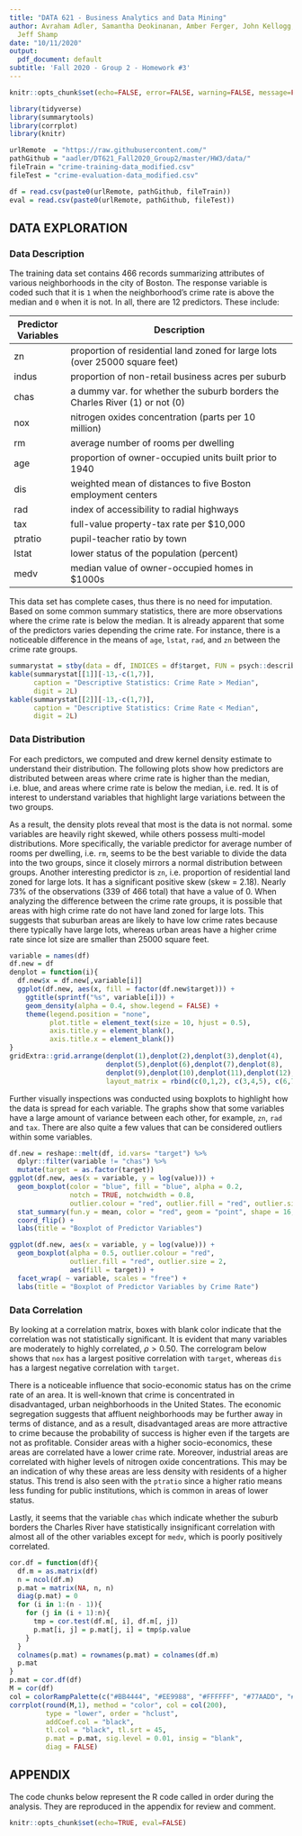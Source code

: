 ---
title: "DATA 621 - Business Analytics and Data Mining"
author: Avraham Adler, Samantha Deokinanan, Amber Ferger, John Kellogg, Bryan Persaud,
  Jeff Shamp
date: "10/11/2020"
output:
  pdf_document: default
subtitle: 'Fall 2020 - Group 2 - Homework #3'
---

```{r setup, include=FALSE}
knitr::opts_chunk$set(echo=FALSE, error=FALSE, warning=FALSE, message=FALSE)
```

```{r loadData, include=FALSE}
library(tidyverse)
library(summarytools)
library(corrplot)
library(knitr)

urlRemote  = "https://raw.githubusercontent.com/"
pathGithub = "aadler/DT621_Fall2020_Group2/master/HW3/data/"
fileTrain = "crime-training-data_modified.csv"
fileTest = "crime-evaluation-data_modified.csv"

df = read.csv(paste0(urlRemote, pathGithub, fileTrain))
eval = read.csv(paste0(urlRemote, pathGithub, fileTest))
```


## DATA EXPLORATION
### Data Description

The training data set contains 466 records summarizing attributes of various neighborhoods in the city of Boston. The response variable is coded such that it is `1` when the neighborhood’s crime rate is above the median and `0` when it is not. In all, there are 12 predictors. These include:

Predictor Variables|Description   
-|----
zn | proportion of residential land zoned for large lots (over 25000 square feet) 
indus | proportion of non-retail business acres per suburb  
chas | a dummy var. for whether the suburb borders the Charles River (1) or not (0)
nox | nitrogen oxides concentration (parts per 10 million) 
rm | average number of rooms per dwelling   
age | proportion of owner-occupied units built prior to 1940   
dis | weighted mean of distances to five Boston employment centers  
rad | index of accessibility to radial highways   
tax | full-value property-tax rate per $10,000 
ptratio | pupil-teacher ratio by town 
lstat | lower status of the population (percent) 
medv | median value of owner-occupied homes in $1000s 

This data set has complete cases, thus there is no need for imputation. Based on some common summary statistics, there are more observations where the crime rate is below the median. It is already apparent that some of the predictors varies depending the crime rate. For instance, there is a noticeable difference in the means of `age`, `lstat`, `rad`, and `zn` between the crime rate groups. 

```{r sumstat}
summarystat = stby(data = df, INDICES = df$target, FUN = psych::describe)
kable(summarystat[[1]][-13,-c(1,7)], 
      caption = "Descriptive Statistics: Crime Rate > Median", 
      digit = 2L)
kable(summarystat[[2]][-13,-c(1,7)], 
      caption = "Descriptive Statistics: Crime Rate < Median", 
      digit = 2L)
```

### Data Distribution

For each predictors, we computed and drew kernel density estimate to understand their distribution. The following plots show how predictors are distributed between areas where crime rate is higher than the median, i.e. blue, and areas where crime rate is below the median, i.e. red. It is of interest to understand variables that highlight large variations between the two groups. 

As a result, the density plots reveal that most is the data is not normal. some variables are heavily right skewed, while others possess multi-model distributions. More specifically, the variable predictor for average number of rooms per dwelling, i.e. `rm`, seems to be the best variable to divide the data into the two groups, since it closely mirrors a normal distribution between groups. Another interesting predictor is `zn`, i.e. proportion of residential land zoned for large lots. It has a significant positive skew (skew = 2.18). Nearly 73% of the observations (339 of 466 total) that have a value of 0. When analyzing the difference between the crime rate groups, it is possible that areas with high crime rate do not have land zoned for large lots. This suggests that suburban areas are likely to have low crime rates because there typically have large lots, whereas urban areas have a higher crime rate since lot size are smaller than 25000 square feet.

```{r density}
variable = names(df)
df.new = df
denplot = function(i){
  df.new$x = df.new[,variable[i]]
  ggplot(df.new, aes(x, fill = factor(df.new$target))) + 
    ggtitle(sprintf("%s", variable[i])) + 
    geom_density(alpha = 0.4, show.legend = FALSE) + 
    theme(legend.position = "none",
          plot.title = element_text(size = 10, hjust = 0.5),
          axis.title.y = element_blank(),
          axis.title.x = element_blank())
}
gridExtra::grid.arrange(denplot(1),denplot(2),denplot(3),denplot(4),
                        denplot(5),denplot(6),denplot(7),denplot(8),
                        denplot(9),denplot(10),denplot(11),denplot(12),
                        layout_matrix = rbind(c(0,1,2), c(3,4,5), c(6,7,8), c(9,10,11)))
```

Further visually inspections was conducted using boxplots to highlight how the data is spread for each variable. The graphs show that some variables have a large amount of variance between each other, for example, `zn`, `rad` and `tax`. There are also quite a few values that can be considered outliers within some variables.

```{r boxplot}
df.new = reshape::melt(df, id.vars= "target") %>%
  dplyr::filter(variable != "chas") %>%
  mutate(target = as.factor(target))
ggplot(df.new, aes(x = variable, y = log(value))) + 
  geom_boxplot(color = "blue", fill = "blue", alpha = 0.2, 
               notch = TRUE, notchwidth = 0.8, 
               outlier.colour = "red", outlier.fill = "red", outlier.size = 3) + 
  stat_summary(fun.y = mean, color = "red", geom = "point", shape = 16, size = 2) + 
  coord_flip() + 
  labs(title = "Boxplot of Predictor Variables")

ggplot(df.new, aes(x = variable, y = log(value))) + 
  geom_boxplot(alpha = 0.5, outlier.colour = "red", 
               outlier.fill = "red", outlier.size = 2,
               aes(fill = target)) + 
  facet_wrap( ~ variable, scales = "free") + 
  labs(title = "Boxplot of Predictor Variables by Crime Rate") 
```

### Data Correlation

By looking at a correlation matrix, boxes with blank color indicate that the correlation was not statistically significant. It is evident that many variables are moderately to highly correlated, $\rho > 0.50$. The correlogram below shows that `nox` has a largest positive correlation with `target`, whereas `dis` has a largest negative correlation with `target`. 

There is a  noticeable influence that socio-economic status has on the crime rate of an area. It is well-known that crime is concentrated in disadvantaged, urban neighborhoods in the United States. The economic segregation suggests that affluent neighborhoods may be further away in terms of distance, and as a result, disadvantaged areas are more attractive to crime because the probability of success is higher even if the targets are not as profitable. Consider areas with a higher socio-economics, these areas are correlated have a lower crime rate. Moreover, industrial areas are correlated with higher levels of nitrogen oxide concentrations. This may be an indication of why these areas are less density with residents of a higher status. This trend is also seen with the `ptratio` since a higher ratio means less funding for public institutions, which is common in areas of lower status.

Lastly, it seems that the variable `chas` which indicate whether the suburb borders the Charles River have statistically insignificant correlation with almost all of the other variables except for `medv`, which is poorly positively correlated.

```{r correlation, fig.height=6, fig.width=6}
cor.df = function(df){
  df.m = as.matrix(df)
  n = ncol(df.m)
  p.mat = matrix(NA, n, n)
  diag(p.mat) = 0
  for (i in 1:(n - 1)){
    for (j in (i + 1):n){
      tmp = cor.test(df.m[, i], df.m[, j])
      p.mat[i, j] = p.mat[j, i] = tmp$p.value
    }
  }
  colnames(p.mat) = rownames(p.mat) = colnames(df.m)
  p.mat
}
p.mat = cor.df(df)
M = cor(df)
col = colorRampPalette(c("#BB4444", "#EE9988", "#FFFFFF", "#77AADD", "#4477AA"))
corrplot(round(M,1), method = "color", col = col(200),  
         type = "lower", order = "hclust", 
         addCoef.col = "black",
         tl.col = "black", tl.srt = 45,
         p.mat = p.mat, sig.level = 0.01, insig = "blank", 
         diag = FALSE)
```

## APPENDIX
The code chunks below represent the R code called in order during the analysis. They are reproduced in the appendix for review and comment.
```{r appendix, include=FALSE}
knitr::opts_chunk$set(echo=TRUE, eval=FALSE)
```
```{r loadData}
```
```{r sumstat}
```
```{r density}
```
```{r boxplot}
```
```{r correlation}
```